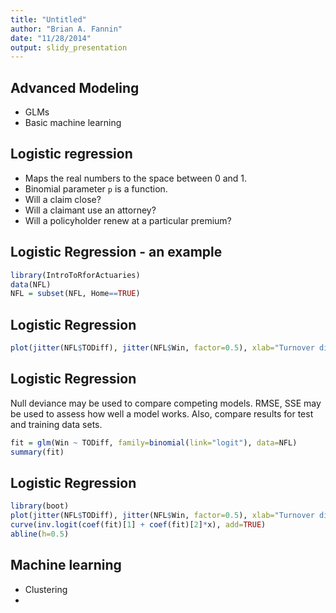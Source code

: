 ```yaml
---
title: "Untitled"
author: "Brian A. Fannin"
date: "11/28/2014"
output: slidy_presentation
---
```


## Advanced Modeling

* GLMs
* Basic machine learning

## Logistic regression

* Maps the real numbers to the space between 0 and 1.
* Binomial parameter `p` is a function.
* Will a claim close?
* Will a claimant use an attorney?
* Will a policyholder renew at a particular premium?

## Logistic Regression - an example
```r
library(IntroToRforActuaries)
data(NFL)
NFL = subset(NFL, Home==TRUE)
```

## Logistic Regression
```r
plot(jitter(NFL$TODiff), jitter(NFL$Win, factor=0.5), xlab="Turnover difference", ylab = "Wins")
```

## Logistic Regression

Null deviance may be used to compare competing models. RMSE, SSE may be used to assess how well a model works. Also, compare results for test and training data sets.

```r
fit = glm(Win ~ TODiff, family=binomial(link="logit"), data=NFL)
summary(fit)
```

## Logistic Regression
```r
library(boot)
plot(jitter(NFL$TODiff), jitter(NFL$Win, factor=0.5), xlab="Turnover difference", ylab = "Wins")
curve(inv.logit(coef(fit)[1] + coef(fit)[2]*x), add=TRUE)
abline(h=0.5)
```

## Machine learning

* Clustering
* 